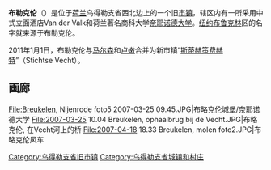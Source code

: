 {{NoteTA
|1=zh-cn:乌得勒支; zh-hk:烏德勒支; zh-tw:烏特勒支;
}}
{{expand|time=2016-05-13T16:16:02+00:00}}
{{unreferenced|time=2016-05-13T16:16:02+00:00}}
{{Infobox settlement
|name = 布勒克伦
|native_name = Breukelen
|image_skyline = 2007-03-25 10.04 Breukelen, ophaalbrug bij de Vecht.JPG
|image_caption = [[费赫特河_(乌得勒支省)|费赫特河]]上的桥梁
|image_flag = Flag of Breukelen.svg
|flag_size = 120x100px
|image_shield = Coat of arms of Breukelen.svg
|shield_size = 100x80px
|image_map = Dutch Municipality Breukelen 2006.png
|mapsize = 250px
|coordinates_display = inline,title
|coordinates_region = NL
|subdivision_type = [[世界政区索引|国家]]
|subdivision_name = {{NET}}
|subdivision_type1 = [[荷兰省份|省份]]
|subdivision_name1 = [[乌得勒支|乌得勒支]]
|subdivision_type2 = [[市镇_(荷兰)|市镇]]
|subdivision_name2 = [[斯蒂赫策费赫特|斯蒂赫策费赫特]]
|area_footnotes = (2006)
|area_total_km2 = 48.65
|area_land_km2 = 44.48
|area_water_km2 = 4.17
|population_as_of = 2007年1月统计
|population_note = Source: [[Statistics_Netherlands|CBS]], [http://statline.cbs.nl/ Statline].
|settlement_type = 旧[[市镇_(荷兰)|市镇]]
|population_total = 14635
|population_density_km2 = 329
|timezone = [[欧洲中部时间|欧洲中部时间]]
|utc_offset = +1
|timezone_DST = [[欧洲中部夏令时间|欧洲中部夏令时间]]
|utc_offset_DST = +2
|latd = 52
|latm = 10.3
|latNS = N
|longd = 5
|longm = 0.1
|longEW = E
|website = [http://www.breukelen.nl www.breukelen.nl]
}}

'''布勒克伦'''（{{lang-nl|Breukelen}}）是位于[[荷兰|荷兰]]乌得勒支省西北边上的一个旧[[市镇_(荷兰)|市镇]]，辖区内有一所采用中式立面酒店Van der Valk和荷兰著名商科大学[[奈耶诺德大学|奈耶诺德大学]]。[[纽约|纽约]][[布鲁克林|布鲁克林]]区的名字就来源于布勒克伦。

2011年1月1日，布勒克伦与[[馬爾森|马尔森]]和[[卢嫩|卢嫩]]合并为新市镇“[[斯蒂赫策费赫特|斯蒂赫策费赫特]]”（Stichtse Vecht）。

== 画廊 ==
<gallery>
File:Breukelen, Nijenrode foto5 2007-03-25 09.45.JPG|布略克伦城堡/奈耶诺德大学
File:2007-03-25 10.04 Breukelen, ophaalbrug bij de Vecht.JPG|布略克伦, 在Vecht河上的桥
File:2007-04-18 18.33 Breukelen, molen foto2.JPG|布略克伦风车
</gallery>

[[Category:乌得勒支省旧市镇|Category:乌得勒支省旧市镇]]
[[Category:乌得勒支省城镇和村庄|Category:乌得勒支省城镇和村庄]]